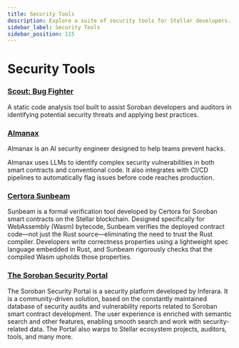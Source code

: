 ```yaml
---
title: Security Tools
description: Explore a suite of security tools for Stellar developers.
sidebar_label: Security Tools
sidebar_position: 115
---
```


# Security Tools

### [Scout: Bug Fighter](https://www.coinfabrik.com/products/scout/)

A static code analysis tool built to assist Soroban developers and auditors in identifying potential security threats and applying best practices.

### [Almanax](https://www.almanax.ai/)

Almanax is an AI security engineer designed to help teams prevent hacks.

Almanax uses LLMs to identify complex security vulnerabilities in both smart contracts and conventional code. It also integrates with CI/CD pipelines to automatically flag issues before code reaches production.

### [Certora Sunbeam](https://docs.certora.com/en/latest/docs/sunbeam/index.html)

Sunbeam is a formal verification tool developed by Certora for Soroban smart contracts on the Stellar blockchain. Designed specifically for WebAssembly (Wasm) bytecode, Sunbeam verifies the deployed contract code—not just the Rust source—eliminating the need to trust the Rust compiler. Developers write correctness properties using a lightweight spec language embedded in Rust, and Sunbeam rigorously checks that the compiled Wasm upholds those properties.

### [The Soroban Security Portal](https://sorobansecurity.com)

The Soroban Security Portal is a security platform developed by Inferara. It is a community-driven solution, based on the constantly maintained database of security audits and vulnerability reports related to Soroban smart contract development. The user experience is enriched with semantic search and other features, enabling smooth search and work with security-related data. The Portal also warps to Stellar ecosystem projects, auditors, tools, and many more.
